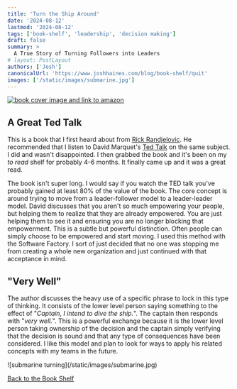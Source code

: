 ```yaml
---
title: 'Turn the Ship Around'
date: '2024-08-12'
lastmod: '2024-08-12'
tags: ['book-shelf', 'leadership', 'decision making']
draft: false
summary: >
  A True Story of Turning Followers into Leaders
# layout: PostLayout
authors: ['Josh']
canonicalUrl: 'https://www.joshhaines.com/blog/book-shelf/quit'
images: ['/static/images/submarine.jpg']
---
```


<div className="mx-auto w-1/3">
  <a href="https://www.amazon.com/Turn-Ship-Around-Turning-Followers/dp/1591846404">
    <img
      alt="book cover image and link to amazon"
      src="https://m.media-amazon.com/images/I/411AWwAFhIL._SY445_SX342_.jpg"
    />
  </a>
</div>

## A Great Ted Talk

This is a book that I first heard about from [Rick Randjelovic](https://www.linkedin.com/in/rick-randjelovic-559b2a1/). He recommended that I listen to David Marquet's [Ted Talk](https://youtu.be/iiwUqnvY1l0?si=uwl4CylToUcUC9eN) on the same subject. I did and wasn't disappointed. I then grabbed the book and it's been on my _to read_ shelf for probably 4-6 months. It finally came up and it was a great read.

The book isn't super long. I would say if you watch the TED talk you've probably gained at least 80% of the value of the book. The core concept is
around trying to move from a leader-follower model to a leader-leader model. David discusses that you aren't so much empowering your people, but helping them to realize that they are already empowered. You are just helping them to see it and ensuring you are no longer blocking that empowerment. This is a subtle but powerful distinction. Often people can simply choose to be empowered and start moving. I used this method with the Software Factory. I sort of just decided that no one was stopping me from creating a whole new organization and just continued with that acceptance in mind.

## "Very Well"

The author discusses the heavy use of a specific phrase to lock in this type of thinking. It consists of the lower level person saying something to the effect of "_Captain, I intend
to dive the ship._". The captain then responds with "_very well._". This is a powerful exchange because it is the lower level person taking ownership of the decision and the captain
simply verifying that the decision is sound and that any type of consequences have been considered. I like this model and plan to look for ways to apply his related concepts with my teams in
the future.

<div className="-mx-2 flex flex-wrap justify-center overflow-hidden xl:-mx-2">
  <div className="my-1 w-full overflow-hidden px-2 xl:my-1 xl:w-3/4 xl:px-2">
    ![submarine turning](/static/images/submarine.jpg)
  </div>
</div>

[Back to the Book Shelf](/blog/book-shelf)
